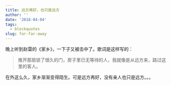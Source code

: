 ```yaml
---
title: 远方再好，也只是远方
author: ''
date: '2018-04-04'
tags:
  - blockquotes
slug: far-far-away
---
```


晚上听到赵雷的《家乡》，一下子又被击中了。歌词是这样写的：

> 推开那扇锁了很久的门，房子里已无等待的人，我就像是从远方来，路过这里的客人。

在外这么久，家乡渐渐变得陌生。可是远方再好，没有亲人也只是远方。。。